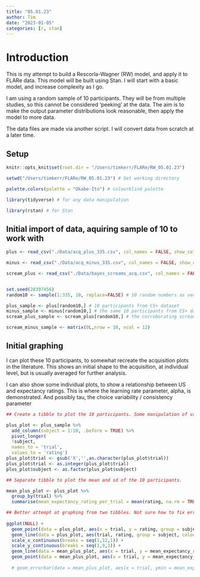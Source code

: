 ```yaml
---
title: "05.01.23"
author: Tim
date: "2023-01-05"
categories: [r, stan]
---
```


# Introduction

This is my attempt to build a Rescorla-Wagner (RW) model, and apply it to FLARe data. This model will be built using Stan. I will start with a basic model, and increase complexity as I go.

I am using a random sample of 10 participants. They will be from multiple studies, so this cannot be considered 'peeking' at the data. The aim is to make the output parameter distributions look reasonable, then apply the model to more data.

The data files are made via another script. I will convert data from scratch at a later time.

## Setup

```r
knitr::opts_knit$set(root.dir = "/Users/timkerr/FLARe/RW_05.01.23")
```

```r
setwd("/Users/timkerr/FLARe/RW_05.01.23") # Set working directory

palette.colors(palette = "Okabe-Ito") # colourblind palette

library(tidyverse) # for any data manipulation

library(rstan) # for Stan
```

## Initial import of data, aquiring sample of 10 to work with

```r

plus <- read_csv("./Data/acq_plus_335.csv", col_names = FALSE, show_col_types = FALSE) # all CS+ rating scores, row = participant, column = trial number 1-12

minus <- read_csv("./Data/acq_minus_335.csv", col_names = FALSE, show_col_types = FALSE) # all CS- rating scores, as above

scream_plus <- read_csv("./Data/bayes_screams_acq.csv", col_names = FALSE, show_col_types = FALSE) # all screams (US), 1 = scream, 0 = no scream


set.seed(28397456)
random10 <- sample(1:335, 10, replace=FALSE) # 10 random numbers as vector

plus_sample <- plus[random10,] # 10 participants from CS+ dataset
minus_sample <- minus[random10,] # the same 10 participants from CS+ dataset
scream_plus_sample <- scream_plus[random10,] # the corroborating scream (US) data from same 10 participants 

scream_minus_sample <- matrix(0L,nrow = 10, ncol = 12)

```

## Initial graphing

I can plot these 10 participants, to somewhat recreate the acquisition plots in the literature. This shows an initial shape to the acquisition, at individual level, but is usually averaged for further analysis.

I can also show some individual plots, to show a relationship between US and expectancy ratings. This is where the learning rate parameter, alpha, is demonstrated. And possibly tau, the choice variability / consistency parameter

```r

## Create a tibble to plot the 10 participants. Some manipulation of variable type to make plotting easier, such as subject number as factor so colours are distinct on graph, rather than a gradient which is the default for continuous data or integer type. Trial number as integer so it sorts the x axis in numerical order. You can make it factor and specify the order with a vector, but I dont want to type out all that. 

plus_plot <- plus_sample %>% 
  add_column(subject = 1:10, .before = TRUE) %>% 
  pivot_longer(
  !subject,
  names_to = 'trial',
  values_to = 'rating') 
plus_plot$trial <- gsub('X','',as.character(plus_plot$trial))
plus_plot$trial <- as.integer(plus_plot$trial)
plus_plot$subject <- as.factor(plus_plot$subject)

## Separate tibble to plot the mean and sd of the 10 participants. 

mean_plus_plot <- plus_plot %>% 
  group_by(trial) %>% 
  summarise(mean_expectancy_rating_per_trial = mean(rating, na.rm = TRUE), sd_expectancy_rating_per_trial = sd(rating, na.rm = TRUE))

## Better attempt at graphing from two tibbles. Not sure how to fix error bars yet. 
  
ggplot(NULL) +
  geom_point(data = plus_plot, aes(x = trial, y = rating, group = subject, colour = subject)) +
  geom_line(data = plus_plot, aes(trial, rating, group = subject, colour = subject)) +
  scale_x_continuous(breaks = seq(1,12,1)) +
  scale_y_continuous(breaks = seq(1,9,1)) +
  geom_line(data = mean_plus_plot, aes(x = trial, y = mean_expectancy_rating_per_trial)) +
  geom_point(data = mean_plus_plot, aes(x = trial, y = mean_expectancy_rating_per_trial), size = 3)
  
  # geom_errorbar(data = mean_plus_plot, aes(x = trial, ymin = mean_expectancy_rating_per_trial - sd_expectancy_rating_per_trial, ymax = mean_expectancy_rating_per_trial + sd_expectancy_rating_per_trial), width = 0.2)

```
